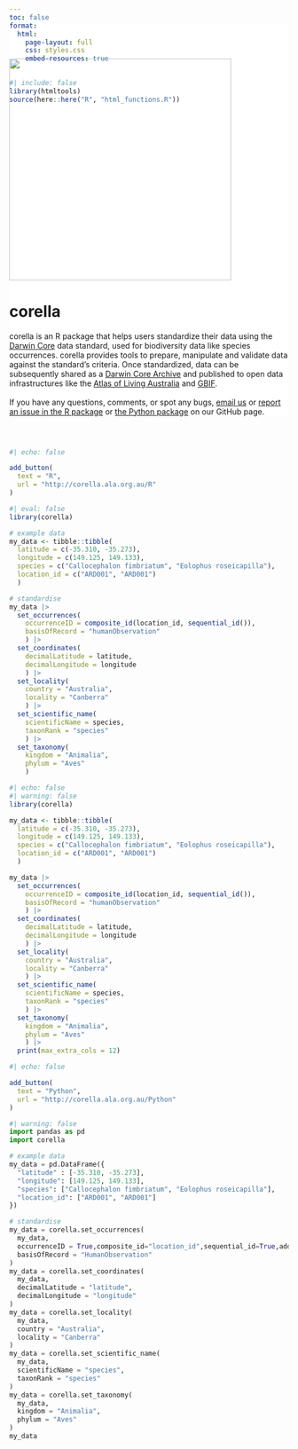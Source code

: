 ```yaml
---
toc: false
format: 
  html:
    page-layout: full
    css: styles.css
    embed-resources: true
---
```


```r
#| include: false
library(htmltools)
source(here::here("R", "html_functions.R"))
```

::: {.column-screen style="background-color: #FFFFFF; padding-top: 50px; margin-top: -4vh"}

::: {.column-page layout-ncol=2 layout-align=center}

![](images/logo.png){width=400px style='margin-left:auto;margin-right:auto;'}


# corella

corella is an R package that helps users standardize their data using the [Darwin Core](https://dwc.tdwg.org) data standard, used for biodiversity data like species occurrences. corella provides tools to prepare, manipulate and validate data against the standard's criteria. Once standardized, data can be subsequently shared as a [Darwin Core Archive](https://ipt.gbif.org/manual/en/ipt/latest/dwca-guide#what-is-darwin-core-archive-dwc-a) and published to open data infrastructures like the [Atlas of Living Australia](https://www.ala.org.au) and [GBIF](https://www.gbif.org/).
<br>
<br>
If you have any questions, comments, or spot any bugs, [email us](mailto:support@ala.org.au) or [report an issue in the R package](https://github.com/AtlasOfLivingAustralia/corella) or [the Python package](https://github.com/AtlasOfLivingAustralia/corella-python) on our GitHub page.

:::

:::


:::{.column-screen}

:::{.column-page style="padding-top: 30px;"}

::: {.grid}
::: {.g-col-lg-6 .g-col-12}

```r
#| echo: false

add_button(
  text = "R",
  url = "http://corella.ala.org.au/R"
)
```



```r
#| eval: false
library(corella)

# example data
my_data <- tibble::tibble(
  latitude = c(-35.310, -35.273),
  longitude = c(149.125, 149.133),
  species = c("Callocephalon fimbriatum", "Eolophus roseicapilla"),
  location_id = c("ARD001", "ARD001")
  )

# standardise
my_data |>
  set_occurrences(
    occurrenceID = composite_id(location_id, sequential_id()),
    basisOfRecord = "humanObservation"
    ) |> 
  set_coordinates(
    decimalLatitude = latitude, 
    decimalLongitude = longitude
    ) |>
  set_locality(
    country = "Australia", 
    locality = "Canberra"
    ) |>
  set_scientific_name(
    scientificName = species, 
    taxonRank = "species"
    ) |>
  set_taxonomy(
    kingdom = "Animalia", 
    phylum = "Aves"
    )
```


```r
#| echo: false
#| warning: false
library(corella)

my_data <- tibble::tibble(
  latitude = c(-35.310, -35.273),
  longitude = c(149.125, 149.133),
  species = c("Callocephalon fimbriatum", "Eolophus roseicapilla"),
  location_id = c("ARD001", "ARD001")
  )

my_data |>
  set_occurrences(
    occurrenceID = composite_id(location_id, sequential_id()),
    basisOfRecord = "humanObservation"
    ) |> 
  set_coordinates(
    decimalLatitude = latitude, 
    decimalLongitude = longitude
    ) |>
  set_locality(
    country = "Australia", 
    locality = "Canberra"
    ) |>
  set_scientific_name(
    scientificName = species, 
    taxonRank = "species"
    ) |>
  set_taxonomy(
    kingdom = "Animalia", 
    phylum = "Aves"
    ) |>
  print(max_extra_cols = 12)
```

:::

::: {.g-col-lg-6 .g-col-12}

```r
#| echo: false

add_button(
  text = "Python",
  url = "http://corella.ala.org.au/Python"
)
```

```python
#| warning: false
import pandas as pd
import corella

# example data
my_data = pd.DataFrame({
  "latitude" : [-35.310, -35.273],
  "longitude": [149.125, 149.133],
  "species": ["Callocephalon fimbriatum", "Eolophus roseicapilla"],
  "location_id": ["ARD001", "ARD001"]
})

# standardise
my_data = corella.set_occurrences(
  my_data,
  occurrenceID = True,composite_id="location_id",sequential_id=True,add_sequential_id='first',
  basisOfRecord = "HumanObservation"
)
my_data = corella.set_coordinates(
  my_data,
  decimalLatitude = "latitude",
  decimalLongitude = "longitude"
)
my_data = corella.set_locality(
  my_data,
  country = "Australia",
  locality = "Canberra"
)
my_data = corella.set_scientific_name(
  my_data,
  scientificName = "species",
  taxonRank = "species"
)
my_data = corella.set_taxonomy(
  my_data,
  kingdom = "Animalia",
  phylum = "Aves"
)
my_data
```


:::

:::

:::
:::
